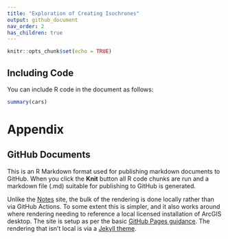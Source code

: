 ```yaml
---
title: "Exploration of Creating Isochrones"
output: github_document
nav_order: 2
has_children: true
---
```


```r
knitr::opts_chunk$set(echo = TRUE)
```

## Including Code

You can include R code in the document as follows:

```r
summary(cars)
```


# Appendix

## GitHub Documents

This is an R Markdown format used for publishing markdown documents to GitHub. When you click the **Knit** button all R code chunks are run and a markdown file (.md) suitable for publishing to GitHub is generated.

Unlike the [Notes](https://scc-pi.github.io/notes/) site, the bulk of the rendering is done locally rather than via GitHub Actions. To some extent this is simpler, and it also works around where rendering needing to reference a local licensed installation of ArcGIS desktop. The site is setup as per the basic [GitHub Pages guidance](https://guides.github.com/features/pages). The rendering that isn't local is via a [Jekyll theme](https://docs.github.com/en/pages/setting-up-a-github-pages-site-with-jekyll/adding-a-theme-to-your-github-pages-site-using-jekyll).